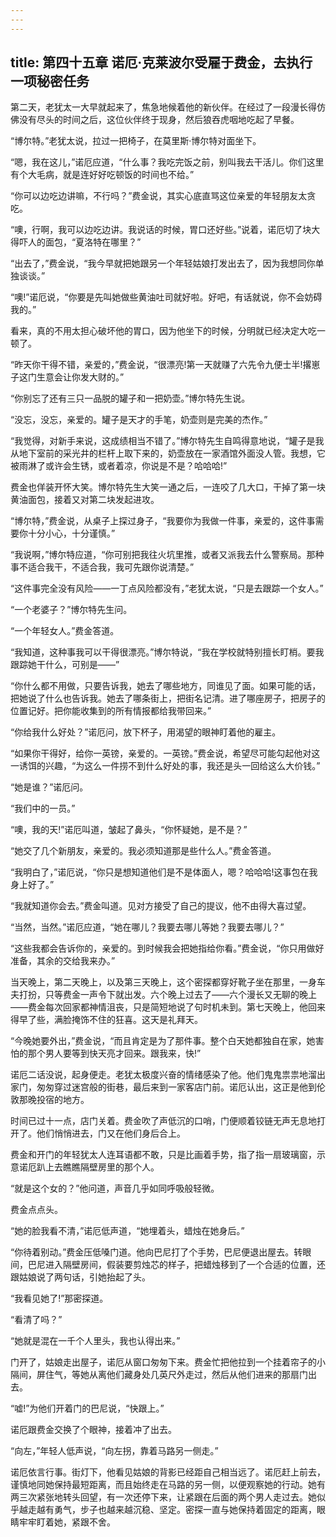 ```yaml
---
---
---
```

title: 第四十五章 诺厄·克莱波尔受雇于费金，去执行一项秘密任务
---

第二天，老犹太一大早就起来了，焦急地候着他的新伙伴。在经过了一段漫长得仿佛没有尽头的时间之后，这位伙伴终于现身，然后狼吞虎咽地吃起了早餐。

“博尔特。”老犹太说，拉过一把椅子，在莫里斯·博尔特对面坐下。

“嗯，我在这儿，”诺厄应道，“什么事？我吃完饭之前，别叫我去干活儿。你们这里有个大毛病，就是连好好吃顿饭的时间也不给。”

“你可以边吃边讲嘛，不行吗？”费金说，其实心底直骂这位亲爱的年轻朋友太贪吃。

“噢，行啊，我可以边吃边讲。我说话的时候，胃口还好些。”说着，诺厄切了块大得吓人的面包，“夏洛特在哪里？”

“出去了，”费金说，“我今早就把她跟另一个年轻姑娘打发出去了，因为我想同你单独谈谈。”

“噢!”诺厄说，“你要是先叫她做些黄油吐司就好啦。好吧，有话就说，你不会妨碍我的。”

看来，真的不用太担心破坏他的胃口，因为他坐下的时候，分明就已经决定大吃一顿了。

“昨天你干得不错，亲爱的，”费金说，“很漂亮!第一天就赚了六先令九便士半!撂崽子这门生意会让你发大财的。”

“你别忘了还有三只一品脱的罐子和一把奶壶。”博尔特先生说。

“没忘，没忘，亲爱的。罐子是天才的手笔，奶壶则是完美的杰作。”

“我觉得，对新手来说，这成绩相当不错了。”博尔特先生自鸣得意地说，“罐子是我从地下室前的采光井的栏杆上取下来的，奶壶放在一家酒馆外面没人管。我想，它被雨淋了或许会生锈，或者着凉，你说是不是？哈哈哈!”

费金也佯装开怀大笑。博尔特先生大笑一通之后，一连咬了几大口，干掉了第一块黄油面包，接着又对第二块发起进攻。

“博尔特，”费金说，从桌子上探过身子，“我要你为我做一件事，亲爱的，这件事需要你十分小心，十分谨慎。”

“我说啊，”博尔特应道，“你可别把我往火坑里推，或者又派我去什么警察局。那种事不适合我干，不适合我，我可先跟你说清楚。”

“这件事完全没有风险——一丁点风险都没有，”老犹太说，“只是去跟踪一个女人。”

“一个老婆子？”博尔特先生问。

“一个年轻女人。”费金答道。

“我知道，这种事我可以干得很漂亮。”博尔特说，“我在学校就特别擅长盯梢。要我跟踪她干什么，可别是——”

“你什么都不用做，只要告诉我，她去了哪些地方，同谁见了面。如果可能的话，把她说了什么也告诉我。她去了哪条街上，把街名记清。进了哪座房子，把房子的位置记好。把你能收集到的所有情报都给我带回来。”

“你给我什么好处？”诺厄问，放下杯子，用渴望的眼神盯着他的雇主。

“如果你干得好，给你一英镑，亲爱的。一英镑。”费金说，希望尽可能勾起他对这一诱饵的兴趣，“为这么一件捞不到什么好处的事，我还是头一回给这么大价钱。”

“她是谁？”诺厄问。

“我们中的一员。”

“噢，我的天!”诺厄叫道，皱起了鼻头，“你怀疑她，是不是？”

“她交了几个新朋友，亲爱的。我必须知道那是些什么人。”费金答道。

“我明白了，”诺厄说，“你只是想知道他们是不是体面人，嗯？哈哈哈!这事包在我身上好了。”

“我就知道你会去。”费金叫道。见对方接受了自己的提议，他不由得大喜过望。

“当然，当然。”诺厄应道，“她在哪儿？我要去哪儿等她？我要去哪儿？”

“这些我都会告诉你的，亲爱的。到时候我会把她指给你看。”费金说，“你只用做好准备，其余的交给我来办。”

当天晚上，第二天晚上，以及第三天晚上，这个密探都穿好靴子坐在那里，一身车夫打扮，只等费金一声令下就出发。六个晚上过去了——六个漫长又无聊的晚上——费金每次回家都神情沮丧，只是简短地说了句时机未到。第七天晚上，他回来得早了些，满脸掩饰不住的狂喜。这天是礼拜天。

“今晚她要外出，”费金说，“而且肯定是为了那件事。整个白天她都独自在家，她害怕的那个男人要等到快天亮才回来。跟我来，快!”

诺厄二话没说，起身便走。老犹太极度兴奋的情绪感染了他。他们鬼鬼祟祟地溜出家门，匆匆穿过迷宫般的街巷，最后来到一家客店门前。诺厄认出，这正是他到伦敦那晚投宿的地方。

时间已过十一点，店门关着。费金吹了声低沉的口哨，门便顺着铰链无声无息地打开了。他们悄悄进去，门又在他们身后合上。

费金和开门的年轻犹太人连耳语都不敢，只是比画着手势，指了指一扇玻璃窗，示意诺厄趴上去瞧瞧隔壁房里的那个人。

“就是这个女的？”他问道，声音几乎如同呼吸般轻微。

费金点点头。

“她的脸我看不清，”诺厄低声道，“她埋着头，蜡烛在她身后。”

“你待着别动。”费金压低嗓门道。他向巴尼打了个手势，巴尼便退出屋去。转眼间，巴尼进入隔壁房间，假装要剪烛芯的样子，把蜡烛移到了一个合适的位置，还跟姑娘说了两句话，引她抬起了头。

“我看见她了!”那密探道。

“看清了吗？”

“她就是混在一千个人里头，我也认得出来。”

门开了，姑娘走出屋子，诺厄从窗口匆匆下来。费金忙把他拉到一个挂着帘子的小隔间，屏住气，等她从离他们藏身处几英尺外走过，然后从他们进来的那扇门出去。

“嘘!”为他们开着门的巴尼说，“快跟上。”

诺厄跟费金交换了个眼神，接着冲了出去。

“向左，”年轻人低声说，“向左拐，靠着马路另一侧走。”

诺厄依言行事。街灯下，他看见姑娘的背影已经距自己相当远了。诺厄赶上前去，谨慎地同她保持最短距离，而且始终走在马路的另一侧，以便观察她的行动。她有两三次紧张地转头回望，有一次还停下来，让紧跟在后面的两个男人走过去。她似乎越走越有勇气，步子也越来越沉稳、坚定。密探一直与她保持着固定的距离，眼睛牢牢盯着她，紧跟不舍。